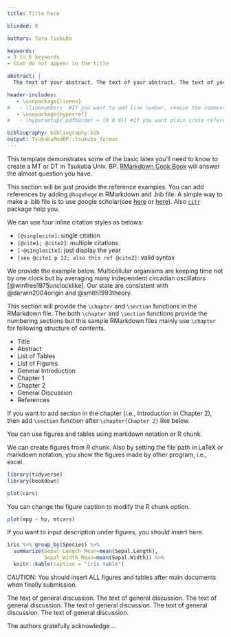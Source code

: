 ```yaml
---
title: Title here

blinded: 0

authors: Taro Tsukuba

keywords:
- 3 to 6 keywords
- that do not appear in the title

abstract: |
  The text of your abstract. The text of your abstract. The text of your abstract. The text of your abstract. The text of your abstract. The text of your abstract. The text of your abstract. 

header-includes:
   - \usepackage{lineno}
#   - \linenumbers  #If you want to add line number, remove the comment-out of this line.
   - \usepackage{hyperref}
#   - \hypersetup{ pdfborder = {0 0 0}} #If you want plain cross-referencing, remove the comment-out of this line.

bibliography: bibliography.bib
output: TsukubaRmdBP::tsukuba_format
---
```


\tableofcontents
\addcontentsline{toc}{chapter}{Contents}
\newpage
\listoftables
\addcontentsline{toc}{chapter}{List of Tables}
\newpage
\listoffigures
\addcontentsline{toc}{chapter}{List of Figures}
\newpage


\chapter*{General Introduction}
\addcontentsline{toc}{chapter}{General Introduction} \parindent=5.3mm

This template demonstrates some of the basic latex you'll need to know to create a MT or DT in Tsukuba Univ. BP.
[RMarkdown Cook Book](https://bookdown.org/yihui/rmarkdown-cookbook/) will answer the almost question you have.

\chapter{Chapter 1 Title}
\label{Chap1}

This section will be just provide the reference examples.
You can add references by adding `@hogehoge` in RMarkdown and .bib file. A simple way to make a .bib file is to use google scholar(see [here](https://digitalmeasures.oregonstate.edu/training/export-bibtex-google-scholar) or [here](http://ajdkbsuvi.blogspot.com/2011/02/google-scholarbibtex.html)). Also [`citr`](https://github.com/crsh/citr) package help you.

We can use four inline citation styles as belows:

- `[@singlecite]`: single citation
- `[@cite1; @cite2]`: multiple citations
- `[-@singlecite]`: just display the year
- `[see @cite1 p 12; also this ref @cite2]`: valid syntax

We provide the example below. 
Multicellular organisms are keeping time not by one clock but by averaging many independent circadian oscillators [@winfree1975unclocklike].
Our state are consistent with @darwin2004origin and @smith1993theory.

\chapter{Chapter 2 Title}
\label{Chap2}

This section will provide the `\chapter` and `\section` functions in the RMarkdown file. 
The both `\chapter` and `\section` functions provide the numbering sections but this sample RMarkdown files mainly use `\chapter` for following structure of contents.

- Title
- Abstract
- List of Tables
- List of Figures
- General Introduction
- Chapter 1
- Chapter 2
- General Discussion
- References

If you want to add section in the chapter (i.e., Introduction in Chapter 2), then add `\section` function after `\chapter{Chapter 2}` like below.

\section{Introduction to include figures and tables}

You can use figures and tables using markdown notation or R chunk.

We can create figures from R chunk. Also by setting the file path in LaTeX or markdown notation, you show the figures made by other program, i.e., excel.

```r
library(tidyverse)
library(bookdown)
```

\clearpage

```{=latex}
\setcounter{figure}{0}
\renewcommand{\thefigure}{\arabic{figure}}
\setcounter{table}{0}
\renewcommand{\thetable}{\arabic{table}}
```

```r
plot(cars)
```

You can change the figure caption to modify the R chunk option.

\clearpage

```r
plot(mpg ~ hp, mtcars)
```

\noindent
If you want to input description under figures, you should insert here.

\clearpage

```r
iris %>% group_by(Species) %>% 
  summarize(Sepal_Length_Mean=mean(Sepal.Length),
            Sepal_Width_Mean=mean(Sepal.Width)) %>% 
  knitr::kable(caption = "iris table")
```

CAUTION: You should insert ALL figures and tables after main documents when finally submission. 

\chapter*{General Discussion}
\addcontentsline{toc}{chapter}{General Discussion}\parindent=5.3mm
The text of general discussion. The text of general discussion. The text of general discussion. The text of general discussion. The text of general discussion. The text of general discussion. 

\chapter*{Acknowledgement}
\addcontentsline{toc}{chapter}{Acknowledgement}\parindent=5.3mm
The authors gratefully acknowledge ...


\chapter*{References}
\addcontentsline{toc}{chapter}{References}\parindent=5.3mm
